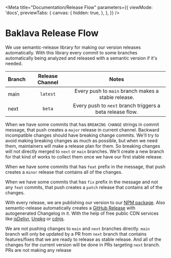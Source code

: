
<Meta
  title="Documentation/Release Flow"
  parameters={{
    viewMode: 'docs',
    previewTabs: {
      canvas: {
        hidden: true,
      },
    },
  }}
/>

# Baklava Release Flow

We use semantic-release library for making our version releases automatically. With this library every commit to some branches automatically being analyzed and released with a semantic version if it's needed.

| Branch | Release Channel | Notes |
|--------|:---------------:|:-----:|
| main   | `latest` | Every push to `main` branch makes a stable release. |
| next   | `beta` | Every push to `next` branch triggers a beta release flow. |

When we have some commits that has `BREAKING CHANGE` strings in commit message, that push creates a `major` release in current channel. Backward incompatible changes should have breaking change commits. We'll
try to avoid making breaking changes as much as possible, but when we need them, maintainers will make a release plan for them. So breaking changes will not directly merged to `next` or `main` branches. We'll
create a new branch for that kind of works to collect them once we have our first stable release.

When we have some commits that has `feat` prefix in the message, that push creates a `minor` release that contains all of the changes.

When we have some commits that has `fix` prefix in the message and not any `feat` commits, that push creates a `patch` release that contains all of the changes.

With every release, we are publishing our version to our [NPM package](https://www.npmjs.com/package/@trendyol/baklava). Also semantic-release automatically creates a [GitHub Release](https://github.com/Trendyol/baklava/releases) with autogenerated Changelog in it. With the help of free public CDN services
like [jsDelivr](https://www.jsdelivr.com), [Unpkg](https://unpkg.com) or [cdnjs](https://cdnjs.com).

We are not pushing changes to `main` and `next` branches directly. `main` branch will only be updated by a PR from `next` branch that contains features/fixes that we are ready to release as stable release.
And all of the changes for the current version will be done in PRs targeting `next` branch. PRs are not making any release
